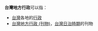 '''台灣地方行政'''可以指：
* [[台灣|台灣]]各地的[[行政|行政]]
* [[台灣地方行政_(刊物)|台灣地方行政 (刊物)]]，[[台灣日治時期|台灣日治時期]]的刊物
{{disambig|Cat=六字消歧义}}
